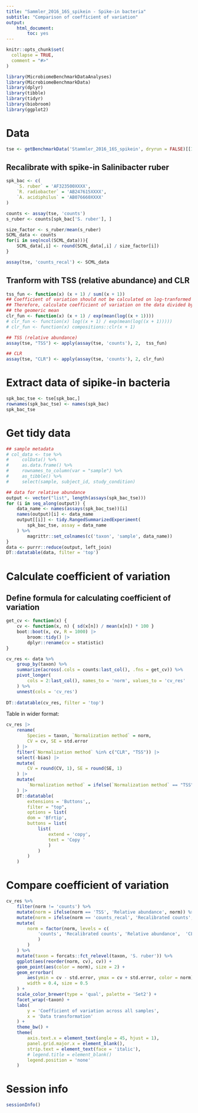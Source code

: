 ```yaml
---
title: "Sammler_2016_16S_spikein - Spike-in bacteria"
subtitle: "Comparison of coefficient of variation"
output:
    html_document:
        toc: yes
---
```


```r
knitr::opts_chunk$set(
  collapse = TRUE,
  comment = "#>"
)
```

```r
library(MicrobiomeBenchmarkDataAnalyses)
library(MicrobiomeBenchmarkData)
library(dplyr)
library(tibble)
library(tidyr)
library(biobroom)
library(ggplot2)
```


# Data

```r
tse <- getBenchmarkData('Stammler_2016_16S_spikein', dryrun = FALSE)[[1]]
```

## Recalibrate with spike-in Salinibacter ruber

```r
spk_bac <- c(
    `S. ruber` = 'AF323500XXXX', 
    `R. radiobacter` = 'AB247615XXXX',
    `A. acidiphilus` = 'AB076660XXXX'
)

counts <- assay(tse, 'counts')
s_ruber <- counts[spk_bac['S. ruber'], ]

size_factor <- s_ruber/mean(s_ruber)
SCML_data <- counts 
for(i in seq(ncol(SCML_data))){
    SCML_data[,i] <- round(SCML_data[,i] / size_factor[i])
}

assay(tse, 'counts_recal') <- SCML_data
```

## Tranform with TSS (relative abundance) and CLR

```r
tss_fun <- function(x) (x + 1) / sum((x + 1))
## Coefficient of variation should not be calculated on log-tranformed data
## Therefore, calculate coefficient of variation on the data divided by
## the geomeric mean
clr_fun <- function(x) (x + 1) / exp(mean(log((x + 1))))
# clr_fun <- function(x) log((x + 1) / exp(mean(log((x + 1)))))
# clr_fun <- function(x) compositions::clr(x + 1)

## TSS (relative abundance)
assay(tse, "TSS") <- apply(assay(tse, 'counts'), 2,  tss_fun)

## CLR
assay(tse, "CLR") <- apply(assay(tse, 'counts'), 2, clr_fun) 
```

# Extract data of sipike-in bacteria

```r
spk_bac_tse <- tse[spk_bac,]
rownames(spk_bac_tse) <- names(spk_bac)
spk_bac_tse
```

# Get tidy data

```r
## sample metadata
# col_data <- tse %>% 
#     colData() %>% 
#     as.data.frame() %>% 
#     rownames_to_column(var = "sample") %>% 
#     as_tibble() %>% 
#     select(sample, subject_id, study_condition)

## data for relative abundance
output <- vector("list", length(assays(spk_bac_tse)))
for (i in seq_along(output)) {
    data_name <- names(assays(spk_bac_tse))[i]
    names(output)[i] <- data_name
    output[[i]] <- tidy.RangedSummarizedExperiment(
        spk_bac_tse, assay = data_name
    ) %>% 
        magrittr::set_colnames(c('taxon', 'sample', data_name))
}
data <- purrr::reduce(output, left_join)
DT::datatable(data, filter = 'top')
```

# Calculate coefficient of variation

## Define formula for calculating coefficient of variation

```r
get_cv <- function(x) {
    cv <- function(x, n) { sd(x[n]) / mean(x[n]) * 100 } 
    boot::boot(x, cv, R = 1000) |>
        broom::tidy() |>
        dplyr::rename(cv = statistic)
} 
```

```r
cv_res <- data %>% 
    group_by(taxon) %>% 
    summarize(across(.cols = counts:last_col(), .fns = get_cv)) %>% 
    pivot_longer(
        cols = 2:last_col(), names_to = 'norm', values_to = 'cv_res' 
    ) %>% 
    unnest(cols = 'cv_res')
   
DT::datatable(cv_res, filter = 'top')     
```

Table in wider format:

```r
cv_res |> 
    rename(
        Species = taxon, `Normalization method` = norm,
        CV = cv, SE = std.error
    ) |> 
    filter(`Normalization method` %in% c("CLR", "TSS")) |> 
    select(-bias) |> 
    mutate(
        CV = round(CV, 1), SE = round(SE, 1)
    ) |> 
    mutate(
        `Normalization method` = ifelse(`Normalization method` == "TSS", "Relative abundance", `Normalization method`)
    ) |> 
    DT::datatable(
        extensions = 'Buttons',,
        filter = "top",
        options = list(
        dom = 'Bfrtip',
        buttons = list(
            list(
                extend = 'copy',
                text = 'Copy '
                )
            )
        )
    )


```

# Compare coefficient of variation

```r
cv_res %>% 
    filter(norm != 'counts') %>%
    mutate(norm = ifelse(norm == 'TSS', 'Relative abundance', norm)) %>%
    mutate(norm = ifelse(norm == 'counts_recal', 'Recalibrated counts', norm)) %>%
    mutate(
        norm = factor(norm, levels = c(
            'counts', 'Recalibrated counts', 'Relative abundance',  'CLR'
            )
        )
    ) %>%
    mutate(taxon = forcats::fct_relevel(taxon, 'S. ruber')) %>% 
    ggplot(aes(reorder(norm, cv), cv)) +
    geom_point(aes(color = norm), size = 2) + 
    geom_errorbar(
        aes(ymin = cv - std.error, ymax = cv + std.error, color = norm),
        width = 0.4, size = 0.5
    ) +
    scale_color_brewer(type = 'qual', palette = 'Set2') +
    facet_wrap(~taxon) + 
    labs(
        y = 'Coefficient of variation across all samples',
        x = 'Data transformation'
    ) + 
    theme_bw() + 
    theme(
        axis.text.x = element_text(angle = 45, hjust = 1),
        panel.grid.major.x = element_blank(),
        strip.text = element_text(face = 'italic'),
        # legend.title = element_blank()
        legend.position = 'none'
    )
```

# Session info
```r
sessionInfo()
```
